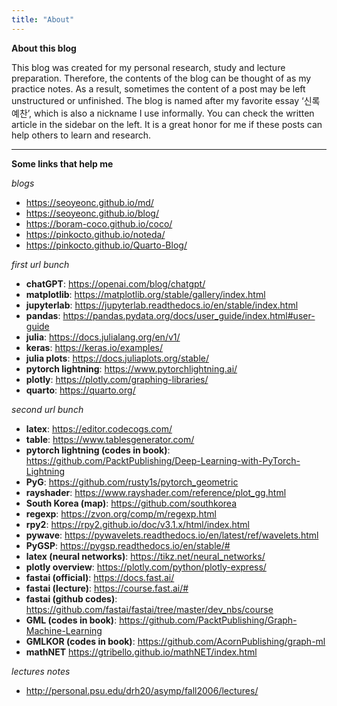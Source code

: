 ```yaml
---
title: "About"
---
```


**About this blog**

This blog was created for my personal research, study and lecture preparation. Therefore, the contents of the blog can be thought of as my practice notes. As a result, sometimes the content of a post may be left unstructured or unfinished. The blog is named after my favorite essay ‘신록예찬’, which is also a nickname I use informally. You can check the written article in the sidebar on the left. It is a great honor for me if these posts can help others to learn and research.

---

**Some links that help me**


*blogs*

- <https://seoyeonc.github.io/md/>
- <https://seoyeonc.github.io/blog/>
- <https://boram-coco.github.io/coco/>
- <https://pinkocto.github.io/noteda/>
- <https://pinkocto.github.io/Quarto-Blog/>

*first url bunch*

- **chatGPT**: <https://openai.com/blog/chatgpt/> 
- **matplotlib**: <https://matplotlib.org/stable/gallery/index.html> 
- **jupyterlab**: <https://jupyterlab.readthedocs.io/en/stable/index.html> 
- **pandas**: <https://pandas.pydata.org/docs/user_guide/index.html#user-guide>
- **julia**: <https://docs.julialang.org/en/v1/> 
- **keras**: <https://keras.io/examples/>
- **julia plots**: <https://docs.juliaplots.org/stable/> 
- **pytorch lightning**: <https://www.pytorchlightning.ai/> 
- **plotly**: <https://plotly.com/graphing-libraries/>
- **quarto**: <https://quarto.org/> 

*second url bunch*

- **latex**: <https://editor.codecogs.com/> 
- **table**: <https://www.tablesgenerator.com/> 
- **pytorch lightning (codes in book)**: <https://github.com/PacktPublishing/Deep-Learning-with-PyTorch-Lightning> 
- **PyG**: <https://github.com/rusty1s/pytorch_geometric> 
- **rayshader**: <https://www.rayshader.com/reference/plot_gg.html> 
- **South Korea (map)**: <https://github.com/southkorea> 
- **regexp**: <https://zvon.org/comp/m/regexp.html> 
- **rpy2**: <https://rpy2.github.io/doc/v3.1.x/html/index.html>
- **pywave**: <https://pywavelets.readthedocs.io/en/latest/ref/wavelets.html>
- **PyGSP**: <https://pygsp.readthedocs.io/en/stable/#>
- **latex (neural networks)**: <https://tikz.net/neural_networks/> 
- **plotly overview**: <https://plotly.com/python/plotly-express/>
- **fastai (official)**: <https://docs.fast.ai/>
- **fastai (lecture)**: <https://course.fast.ai/#> 
- **fastai (github codes)**: <https://github.com/fastai/fastai/tree/master/dev_nbs/course> 
- **GML (codes in book)**: <https://github.com/PacktPublishing/Graph-Machine-Learning>
- **GMLKOR (codes in book)**: <https://github.com/AcornPublishing/graph-ml>
- **mathNET** <https://gtribello.github.io/mathNET/index.html>

*lectures notes*

- <http://personal.psu.edu/drh20/asymp/fall2006/lectures/> 
